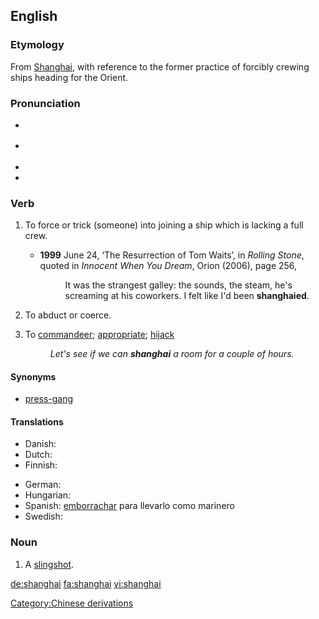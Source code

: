 {{was wotd|2008|April|23}}
{{also|Shanghai}}
==English==

===Etymology===
From [[w:Shanghai|Shanghai]], with reference to the former practice of forcibly crewing ships heading for the Orient.

===Pronunciation===
* {{a|UK}} {{IPA|/ˌʃaŋˈhaɪ/}}
* {{a|US}} {{IPA|/ˈʃeɪŋ.haɪ/|/ˌʃeɪŋˈhaɪ/}}
* {{audio|en-us-shanghai.ogg|Audio (US)}}
* {{rhymes|aɪ}}

===Verb===
{{en-verb}}

# {{transitive}} To force or trick (someone) into joining a ship which is lacking a full crew.
#* '''1999''' June 24, ‘The Resurrection of Tom Waits’, in ''Rolling Stone'', quoted in ''Innocent When You Dream'', Orion (2006), page 256,
#*: It was the strangest galley: the sounds, the steam, he's screaming at his coworkers.  I felt like I'd been '''shanghaied'''.
# {{transitive}} To abduct or coerce.
# {{transitive}} To [[commandeer]]; [[appropriate]]; [[hijack]]
#: ''Let's see if we can '''shanghai''' a room for a couple of hours.''

====Synonyms====
* {{sense|force or trick someone into joining a ship; abduct or coerce}} [[press-gang]]

====Translations====
{{trans-top|to force or trick into joining a ship}}
* Danish: {{t|da|shanghaje}}
* Dutch: {{t+|nl|sjanghaaien, iemand door list of onder dwang als matroos in dienst nemen}}
* Finnish: {{t|fi|shanghaijata}}
{{trans-mid}}
* German: {{t+|de|schanghaien}}
* Hungarian: {{t+|hu|elrabol}}
* Spanish: [[emborrachar]] para llevarlo como marinero
* Swedish: {{t|sv|sjanghaja}}
{{trans-bottom}}

===Noun===
{{en-noun}}

# {{dated}} A [[slingshot]].

[[Category:Chinese derivations]]

[[de:shanghai]]
[[fa:shanghai]]
[[vi:shanghai]]